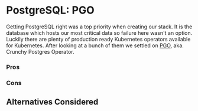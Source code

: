 # PostgreSQL: PGO

Getting PostgreSQL right was a top priority when creating our stack. It is the database which hosts our most critical data so failure here wasn't an option. Luckily there are plenty of production ready Kubernetes operators available for Kubernetes. After looking at a bunch of them we settled on [PGO](https://github.com/CrunchyData/postgres-operator), aka. Crunchy Postgres Operator.

### Pros

### Cons

## Alternatives Considered